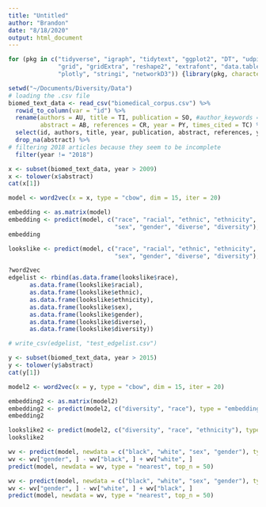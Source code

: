 ```yaml
---
title: "Untitled"
author: "Brandon"
date: "8/18/2020"
output: html_document
---
```


```r
for (pkg in c("tidyverse", "igraph", "tidytext", "ggplot2", "DT", "udpipe", "word2vec",
              "grid", "gridExtra", "reshape2", "extrafont", "data.table", "maditr",
              "plotly", "stringi", "networkD3")) {library(pkg, character.only = TRUE)}

setwd("~/Documents/Diversity/Data")
# loading the .csv file 
biomed_text_data <- read_csv("biomedical_corpus.csv") %>% 
  rowid_to_column(var = "id") %>% 
  rename(authors = AU, title = TI, publication = SO, #author_keywords = DE,
         abstract = AB, references = CR, year = PY, times_cited = TC) %>% 
  select(id, authors, title, year, publication, abstract, references, year, times_cited) %>% 
  drop_na(abstract) %>% 
# filtering 2018 articles because they seem to be incomplete 
  filter(year != "2018") 
```

```r
x <- subset(biomed_text_data, year > 2009)
x <- tolower(x$abstract)
cat(x[1])

model <- word2vec(x = x, type = "cbow", dim = 15, iter = 20)

embedding <- as.matrix(model)
embedding <- predict(model, c("race", "racial", "ethnic", "ethnicity", 
                              "sex", "gender", "diverse", "diversity"), type = "embedding")
embedding

lookslike <- predict(model, c("race", "racial", "ethnic", "ethnicity", 
                              "sex", "gender", "diverse", "diversity"), type = "nearest", top_n = 50)

?word2vec
edgelist <- rbind(as.data.frame(lookslike$race),
      as.data.frame(lookslike$racial),
      as.data.frame(lookslike$ethnic),
      as.data.frame(lookslike$ethnicity),
      as.data.frame(lookslike$sex),
      as.data.frame(lookslike$gender),
      as.data.frame(lookslike$diverse),
      as.data.frame(lookslike$diversity))

# write_csv(edgelist, "test_edgelist.csv")
```

```r
y <- subset(biomed_text_data, year > 2015)
y <- tolower(y$abstract)
cat(y[1])

model2 <- word2vec(x = y, type = "cbow", dim = 15, iter = 20)

embedding2 <- as.matrix(model2)
embedding2 <- predict(model2, c("diversity", "race"), type = "embedding")
embedding2

lookslike2 <- predict(model2, c("diversity", "race", "ethnicity"), type = "nearest", top_n = 50)
lookslike2

```

```r
wv <- predict(model, newdata = c("black", "white", "sex", "gender"), type = "embedding")
wv <- wv["gender", ] - wv["black", ] + wv["white", ]
predict(model, newdata = wv, type = "nearest", top_n = 50)
```
```r
wv <- predict(model, newdata = c("black", "white", "sex", "gender"), type = "embedding")
wv <- wv["gender", ] - wv["white", ] + wv["black", ]
predict(model, newdata = wv, type = "nearest", top_n = 50)
```
















